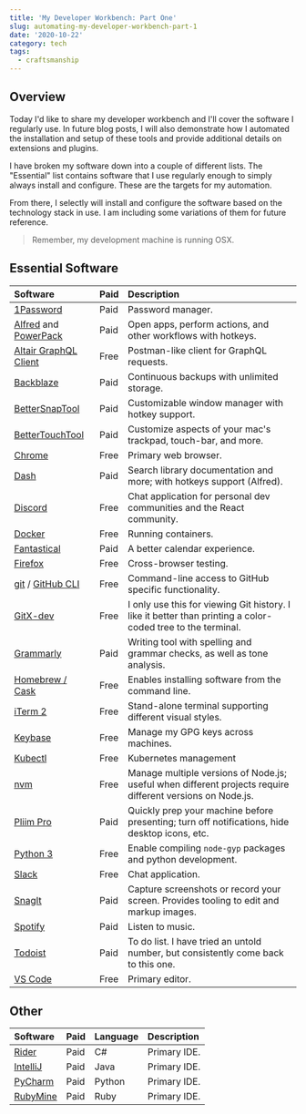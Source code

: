 ```yaml
---
title: 'My Developer Workbench: Part One'
slug: automating-my-developer-workbench-part-1
date: '2020-10-22'
category: tech
tags:
  - craftsmanship
---
```


## Overview

Today I'd like to share my developer workbench and I'll cover the software I regularly use. In future blog posts, I will also demonstrate how I automated the installation and setup of these tools and provide additional details on extensions and plugins.

I have broken my software down into a couple of different lists. The "Essential" list contains software that I use regularly enough to simply always install and configure. These are the targets for my automation.

From there, I selectly will install and configure the software based on the technology stack in use. I am including some variations of them for future reference.

> Remember, my development machine is running OSX.

## Essential Software

<div class="column-heading">

| Software                                                                                          | Paid | Description                                                                                                 |
| :------------------------------------------------------------------------------------------------ | :--- | :---------------------------------------------------------------------------------------------------------- |
| [1Password](https://1password.com/)                                                               | Paid | Password manager.                                                                                           |
| [Alfred](https://www.alfredapp.com/) and [PowerPack](https://www.alfredapp.com/shop/)             | Paid | Open apps, perform actions, and other workflows with hotkeys.                                               |
| [Altair GraphQL Client](https://altair.sirmuel.design/)                                           | Free | Postman-like client for GraphQL requests.                                                                   |
| [Backblaze](https://www.backblaze.com/)                                                           | Paid | Continuous backups with unlimited storage.                                                                  |
| [BetterSnapTool](https://folivora.ai/bettersnaptool)                                              | Paid | Customizable window manager with hotkey support.                                                            |
| [BetterTouchTool](https://folivora.ai/)                                                           | Paid | Customize aspects of your mac's trackpad, touch-bar, and more.                                              |
| [Chrome](https://www.google.com/chrome/)                                                          | Free | Primary web browser.                                                                                        |
| [Dash](https://kapeli.com/dash)                                                                   | Paid | Search library documentation and more; with hotkeys support (Alfred).                                       |
| [Discord](https://discord.com/)                                                                   | Free | Chat application for personal dev communities and the React community.                                      |
| [Docker](https://docs.docker.com/get-docker/)                                                     | Free | Running containers.                                                                                         |
| [Fantastical](https://flexibits.com/fantastical)                                                  | Paid | A better calendar experience.                                                                               |
| [Firefox](https://www.mozilla.org/en-US/firefox/new/)                                             | Free | Cross-browser testing.                                                                                      |
| [git](https://git-scm.com/) / [GitHub CLI](https://cli.github.com/)                               | Free | Command-line access to GitHub specific functionality.                                                       |
| [GitX-dev](https://rowanj.github.io/gitx/)                                                        | Free | I only use this for viewing Git history. I like it better than printing a color-coded tree to the terminal. |
| [Grammarly](https://grammarly.com/)                                                               | Paid | Writing tool with spelling and grammar checks, as well as tone analysis.                                    |
| [Homebrew / Cask](https://brew.sh/)                                                               | Free | Enables installing software from the command line.                                                          |
| [iTerm 2](https://www.iterm2.com/)                                                                | Free | Stand-alone terminal supporting different visual styles.                                                    |
| [Keybase](https://keybase.io/)                                                                    | Free | Manage my GPG keys across machines.                                                                         |
| [Kubectl](https://kubernetes.io/docs/tasks/tools/install-kubectl/#install-with-homebrew-on-macos) | Free | Kubernetes management                                                                                       |
| [nvm](https://github.com/nvm-sh/nvm)                                                              | Free | Manage multiple versions of Node.js; useful when different projects require different versions on Node.js.  |
| [Pliim Pro](https://pliim.app/)                                                                   | Paid | Quickly prep your machine before presenting; turn off notifications, hide desktop icons, etc.               |
| [Python 3](https://www.python.org)                                                                | Free | Enable compiling `node-gyp` packages and python development.                                                |
| [Slack](https://slack.com/)                                                                       | Free | Chat application.                                                                                           |
| [SnagIt](https://www.techsmith.com/screen-capture.html)                                           | Paid | Capture screenshots or record your screen. Provides tooling to edit and markup images.                      |
| [Spotify](https://www.spotify.com/us/)                                                            | Paid | Listen to music.                                                                                            |
| [Todoist](https://todoist.com/features)                                                           | Paid | To do list. I have tried an untold number, but consistently come back to this one.                          |
| [VS Code](https://code.visualstudio.com/)                                                         | Free | Primary editor.                                                                                             |

</div>

## Other

<div class="column-heading">

| Software                                      | Paid | Language | Description  |
| :-------------------------------------------- | :--- | :------- | :----------- |
| [Rider](https://www.jetbrains.com/rider/)     | Paid | C#       | Primary IDE. |
| [IntelliJ](https://www.jetbrains.com/idea/)   | Paid | Java     | Primary IDE. |
| [PyCharm](https://www.jetbrains.com/pycharm/) | Paid | Python   | Primary IDE. |
| [RubyMine](https://www.jetbrains.com/ruby/)   | Paid | Ruby     | Primary IDE. |

</div>

